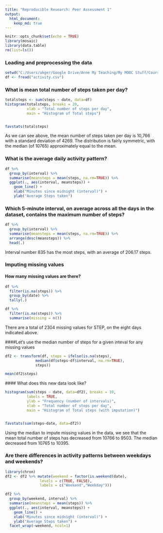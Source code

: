 ---
title: "Reproducible Research: Peer Assessment 1"
output: 
  html_document:
    keep_md: true
---
```{r setup}
knitr::opts_chunk$set(echo = TRUE)
library(mosaic)
library(data.table)
rm(list=ls())

```

### Loading and preprocessing the data
```{r}
setwd("C:/Users/akger/Google Drive/Anne My Teaching/My MOOC Stuff/Coursera DataScience/ReproducibleResearch/RepData_PeerAssessment1-master")
df <- fread("activity.csv")

```

### What is mean total number of steps taken per day?

```{r}
totalsteps <- sum(steps ~ date, data=df)
histogram(totalsteps, breaks = 20, 
          xlab = "Total number of steps per day",
          main = "Histogram of Total steps")


favstats(totalsteps)
```
  
  As we can see above, the mean number of steps taken per day is 10,766 with a standard deviation of 4269.  The distribution is fairly symmetric, with the median (of 10765) approximately equal to the mean.  

  
### What is the average daily activity pattern?

```{r}
df %>% 
  group_by(interval) %>%  
  summarise(meansteps = mean(steps, na.rm=TRUE)) %>%
  ggplot(., aes(interval, meansteps)) + 
    geom_line() + 
    xlab("Minutes since midnight (interval)") + 
    ylab("Average Steps taken") 
```
  
### Which 5-minute interval, on average across all the days in the dataset, contains the maximum number of steps?

```{r}

df %>% 
  group_by(interval) %>%  
  summarise(meansteps = mean(steps, na.rm=TRUE)) %>%
  arrange(desc(meansteps)) %>%
  head(.)

```
  
  
Interval number 835 has the most steps, with an average of 206.17 steps. 


### Imputing missing values

#### How many missing values are there?
```{r}
df %>%
  filter(is.na(steps)) %>%
  group_by(date) %>%
  tally(.)

df %>%
  filter(is.na(steps)) %>%
  summarise(missing = n())
```
There are a total of 2304 missing values for STEP, on the eight days indicated above. 

####Let's use the median number of steps for a given inteval for any missing values
```{r}
df2 <- transform(df, steps = ifelse(is.na(steps), 
              median(df$steps~df$interval, na.rm=TRUE),
              steps))

mean(df2$steps)

```
  
  #### What does this new data look like?
```{r}

histogram(sum(steps ~ date, data=df2), breaks = 10, 
          labels = TRUE,
          ylab = "Frequency (number of intervals)", 
          xlab = "Total number of steps per day",
          main = "Histogram of Total steps (with imputation)")


favstats(sum(steps~date, data=df2))
```
  
Using the median to impute missing values in the data, we see that the mean total number of steps has decreased from 10766 to 9503.  The median decreased from 10765 to 10395. 
  

### Are there differences in activity patterns between weekdays and weekends?
```{r}
library(chron)
df2 <- df2 %>% mutate(weekend = factor(is.weekend(date),
                levels = c(TRUE, FALSE),             
                labels = c("Weekend","Weekday")))

df2 %>% 
  group_by(weekend, interval) %>%  
  summarise(meansteps = mean(steps)) %>%
  ggplot(., aes(interval, meansteps)) + 
    geom_line() + 
    xlab("Minutes since midnight (interval)") + 
    ylab("Average Steps taken") +
  facet_wrap(~weekend, ncol=1)


```


